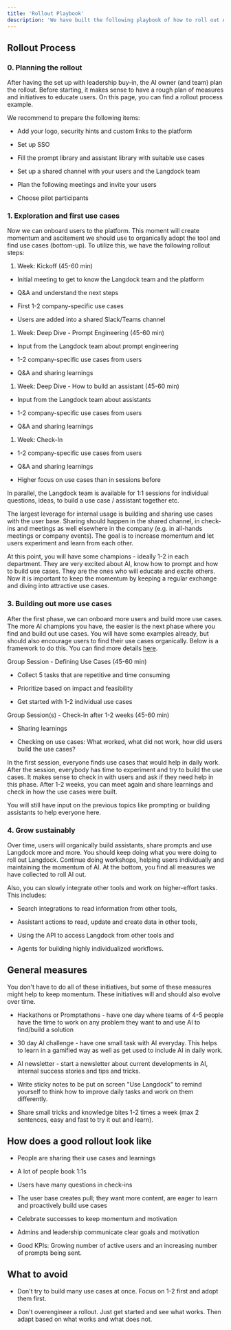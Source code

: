 ```yaml
---
title: 'Rollout Playbook'
description: 'We have built the following playbook of how to roll out AI successfully based on what we have experienced with our customers. We are happy to tailor it to your individual needs and discuss your own rollout plan.'
---
```


## Rollout Process

### 0. Planning the rollout

After having the set up with leadership buy-in, the AI owner (and team) plan the rollout. Before starting, it makes sense to have a rough plan of measures and initiatives to educate users. On this page, you can find a rollout process example.

We recommend to prepare the following items:

* Add your logo, security hints and custom links to the platform

* Set up SSO

* Fill the prompt library and assistant library with suitable use cases

* Set up a shared channel with your users and the Langdock team

* Plan the following meetings and invite your users

* Choose pilot participants

### 1. Exploration and first use cases

Now we can onboard users to the platform. This moment will create momentum and ascitement we should use to organically adopt the tool and find use cases (bottom-up). To utilize this, we have the following rollout steps:

1. Week: Kickoff (45-60 min)

* Initial meeting to get to know the Langdock team and the platform

* Q\&A and understand the next steps

* First 1-2 company-specific use cases

* Users are added into a shared Slack/Teams channel

1. Week: Deep Dive - Prompt Engineering (45-60 min)

* Input from the Langdock team about prompt engineering

* 1-2 company-specific use cases from users

* Q\&A and sharing learnings

1. Week: Deep Dive - How to build an assistant (45-60 min)

* Input from the Langdock team about assistants

* 1-2 company-specific use cases from users

* Q\&A and sharing learnings

1. Week: Check-In

* 1-2 company-specific use cases from users

* Q\&A and sharing learnings

* Higher focus on use cases than in sessions before

In parallel, the Langdock team is available for 1:1 sessions for individual questions, ideas, to build a use case / assistant together etc.

<Tip>The largest leverage for internal usage is building and sharing use cases with the user base. Sharing should happen in the shared channel, in check-ins and meetings as well elsewhere in the company (e.g. in all-hands meetings or company events). The goal is to increase momentum and let users experiment and learn from each other.</Tip>

At this point, you will have some champions - ideally 1-2 in each department. They are very excited about AI, know how to prompt and how to build use cases. They are the ones who will educate and excite others. Now it is important to keep the momentum by keeping a regular exchange and diving into attractive use cases.

### 3. Building out more use cases

After the first phase, we can onboard more users and build more use cases. The more AI champions you have, the easier is the next phase where you find and build out use cases. You will have some examples already, but should also encourage users to find their use cases organically. Below is a framework to do this. You can find more details [here](/admin/identify-use-cases).

Group Session - Defining Use Cases (45-60 min)

* Collect 5 tasks that are repetitive and time consuming

* Prioritize based on impact and feasibility

* Get started with 1-2 individual use cases

Group Session(s) - Check-In after 1-2 weeks (45-60 min)

* Sharing learnings

* Checking on use cases: What worked, what did not work, how did users build the use cases?

In the first session, everyone finds use cases that would help in daily work. After the session, everybody has time to experiment and try to build the use cases. It makes sense to check in with users and ask if they need help in this phase. After 1-2 weeks, you can meet again and share learnings and check in how the use cases were built.

You will still have input on the previous topics like prompting or building assistants to help everyone here.

### 4. Grow sustainably

Over time, users will organically build assistants, share prompts and use Langdock more and more. You should keep doing what you were doing to roll out Langdock. Continue doing workshops, helping users individually and maintaining the momentum of AI. At the bottom, you find all measures we have collected to roll AI out.

Also, you can slowly integrate other tools and work on higher-effort tasks. This includes:

* Search integrations to read information from other tools,

* Assistant actions to read, update and create data in other tools,

* Using the API to access Langdock from other tools and

* Agents for building highly individualized workflows.

## General measures

You don't have to do all of these initiatives, but some of these measures might help to keep momentum. These initiatives will and should also evolve over time.

* Hackathons or Promptathons - have one day where teams of 4-5 people have the time to work on any problem they want to and use AI to find/build a solution

* 30 day AI challenge - have one small task with AI everyday. This helps to learn in a gamified way as well as get used to include AI in daily work.

* AI newsletter - start a newsletter about current developments in AI, internal success stories and tips and tricks.

* Write sticky notes to be put on screen "Use Langdock" to remind yourself to think how to improve daily tasks and work on them differently.

* Share small tricks and knowledge bites 1-2 times a week (max 2 sentences, easy and fast to try it out and learn).

## How does a good rollout look like

* People are sharing their use cases and learnings

* A lot of people book 1:1s

* Users have many questions in check-ins

* The user base creates pull; they want more content, are eager to learn and proactively build use cases

* Celebrate successes to keep momentum and motivation

* Admins and leadership communicate clear goals and motivation

* Good KPIs: Growing number of active users and an increasing number of prompts being sent.

## What to avoid

* Don't try to build many use cases at once. Focus on 1-2 first and adopt them first.

* Don't overengineer a rollout. Just get started and see what works. Then adapt based on what works and what does not.